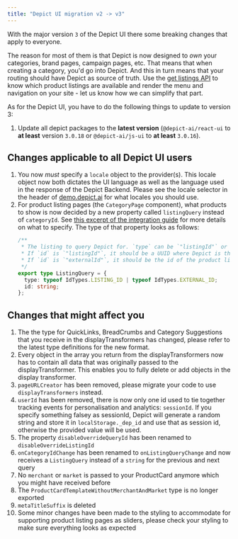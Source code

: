 ```yaml
---
title: "Depict UI migration v2 -> v3"
---
```


With the major version `3` of the Depict UI there some breaking changes that apply to everyone.

The reason for most of them is that Depict is now designed to <i>own</i> your categories, brand pages, campaign pages, etc.
That means that when creating a category, you'd go into Depict. And this in turn means that your routing should have Depict as source of truth. Use the [get listings API](https://api.depict.ai/docs#tag/Listing-(v3)/operation/Get_Listings_v3_listings_get) to know which product listings are available and render the menu and navigation on your site - let us know how we can simplify that part.

As for the Depict UI, you have to do the following things to update to version 3:

1. Update all depict packages to the **latest version** (`@depict-ai/react-ui` to **at least** version `3.0.18` or `@depict-ai/js-ui` to **at least** `3.0.16`).

## Changes applicable to all Depict UI users

1. You now <i>must</i> specify a `locale` object to the provider(s). This locale object now both dictates the UI language as well as the language used in the response of the Depict Backend. Please see the locale selector in the header of [demo.depict.ai](http://demo.depict.ai) for what locales you should use.
2. For product listing pages (the `CategoryPage` component), what products to show is now decided by a new property called `listingQuery` instead of `categoryId`. See [this excerpt of the integration guide](/react-ui-guide/listings/id-source-of-truth) for more details on what to specify. The type of that property looks as follows:
    ```typescript
    /**
     * The listing to query Depict for. `type` can be `"listingId"` or `"externalId"`..
     * If `id` is `"listingId"`, it should be a UUID where Depict is the source of truth, you can get them here: https://api.depict.ai/docs#tag/Listing/operation/Get_Listings_v3_listings_get.
     * If `id` is `"externalId"`, it should be the id of the product listing in your system - whatever was passed to Depict during data ingestion.
     */
    export type ListingQuery = {
      type: typeof IdTypes.LISTING_ID | typeof IdTypes.EXTERNAL_ID;
      id: string;
    };
    ```

## Changes that might affect you


1. The the type for QuickLinks, BreadCrumbs and Category Suggestions that you receive in the displayTransformers has changed, please refer to the latest type definitions for the new format.
2. Every object in the array you return from the displayTransformers now has to contain all data that was originally passed to the displayTransformer. This enables you to fully delete or add objects in the display transformer.
3. `pageURLCreator` has been removed, please migrate your code to use `displayTransformers` instead.
4. `userId` has been removed, there is now only one id used to tie together tracking events for personalisation and analytics: `sessionId`. If you specify something falsey as sessionId, Depict will generate a random string and store it in `localStorage._dep_id` and use that as session id, otherwise the provided value will be used.
5. The property `disableOverrideQueryId` has been renamed to `disableOverrideListingId`
6. `onCategoryIdChange` has been renamed to `onListingQueryChange` and now receives a `ListingQuery` instead of a `string` for the previous and next query
7. No `merchant` or `market` is passed to your ProductCard anymore which you might have received before
8. The `ProductCardTemplateWithoutMerchantAndMarket` type is no longer exported
9. `metaTitleSuffix` is deleted
10. Some minor changes have been made to the styling to accommodate for supporting product listing pages as sliders, please check your styling to make sure everything looks as expected